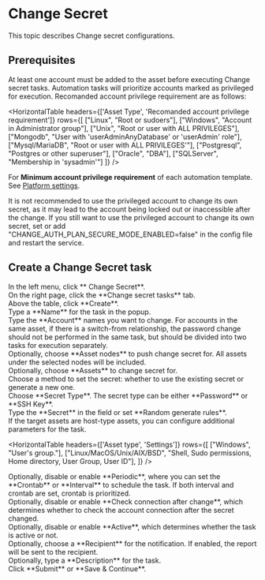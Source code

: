 # Change Secret

This topic describes Change secret configurations.

## Prerequisites
At least one account must be added to the asset before executing Change secret tasks. Automation tasks will prioritize accounts marked as privileged for execution.
Recomanded account privilege requirement are as follows:

<HorizontalTable 
headers={['Asset Type', 'Recomanded account privilege requirement']} 
rows={[
    ["Linux", "Root or sudoers"], 
    ["Windows", "Account in Administrator group"], 
    ["Unix", "Root or user with ALL PRIVILEGES"], 
    ["Mongodb", "User with 'userAdminAnyDatabase' or 'userAdmin' role"], 
    ["Mysql/MariaDB", "Root or user with ALL PRIVILEGES'"], 
    ["Postgresql", "Postgres or other superuser"], 
    ["Oracle", "DBA"],
    ["SQLServer", "Membership in 'sysadmin'"]
]}
/>

For **Minimum account privilege requirement** of each automation template. See [Platform settings](/docs/platform-settings/automation-settings).

<Alert type="warning">
It is not recommended to use the privileged account to change its own secret, as it may lead to the account being locked out or inaccessible after the change.
If you still want to use the privileged account to change its own secret, set or add "CHANGE_AUTH_PLAN_SECURE_MODE_ENABLED=false" in the config file and restart the service. 
</Alert>

## Create a Change Secret task

<Steps>

<div>
<Nav name="pam" />
</div>

<div>
In the left menu, click **<Icon name="search" /> Change Secret**.
</div>

<div>
On the right page, click the **Change secret tasks** tab.
</div>

<div>
Above the table, click **Create**.
</div>

<div>
Type a **Name** for the task in the popup.
</div>

<div>
Type the **Account** names you want to change.

<Alert type="note">
For accounts in the same asset, if there is a switch-from relationship, the password change should not be performed in the same task, but should be divided into two tasks for execution separately.
</Alert>

</div>

<div>
Optionally, choose **Asset nodes** to push change secret for. All assets under the selected nodes will be included.
</div>

<div>
Optionally, choose **Assets** to change secret for.
</div>

<div>
Choose a method to set the secret: whether to use the existing secret or generate a new one.
</div>

<div>
Choose **Secret Type**. The secret type can be either **Password** or **SSH Key**.
</div>

<div>
Type the **Secret** in the field or set **Random generate rules**.
</div>

<div>
If the target assets are host-type assets, you can configure additional parameters for the task.

<HorizontalTable 
headers={['Asset type', 'Settings']} 
rows={[
    ["Windows", "User's group."], 
    ["Linux/MacOS/Unix/AIX/BSD", "Shell, Sudo permissions, Home directory, User Group, User ID"], 
]}
/>
</div>

<div>
Optionally, disable or enable **Periodic**, where you can set the **Crontab** or **Interval** to schedule the task. 
If both interval and crontab are set, crontab is prioritized.
</div>

<div>
Optionally, disable or enable **Check connection after change**, which determines whether to check the account connection after the secret changed.
</div>

<div>
Optionally, disable or enable **Active**, which determines whether the task is active or not.
</div>

<div>
Optionally, choose a **Recipient** for the notification. If enabled, the report will be sent to the recipient.
</div>

<div>
Optionally, type a **Description** for the task.
</div>

<div>
Click **Submit** or **Save & Continue**.
</div>

</Steps>


